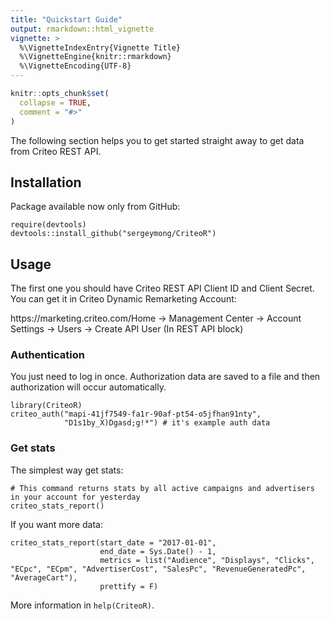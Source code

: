 ```yaml
---
title: "Quickstart Guide"
output: rmarkdown::html_vignette
vignette: >
  %\VignetteIndexEntry{Vignette Title}
  %\VignetteEngine{knitr::rmarkdown}
  %\VignetteEncoding{UTF-8}
---
```


```r
knitr::opts_chunk$set(
  collapse = TRUE,
  comment = "#>"
)
```

The following section helps you to get started straight away to get data from Criteo REST API.

## Installation
Package available now only from GitHub:
```
require(devtools)
devtools::install_github("sergeymong/CriteoR")
```

## Usage
The first one you should have Criteo REST API Client ID and Client Secret. You can get it in Criteo Dynamic Remarketing Account:

https://marketing.criteo.com/Home -> Management Center -> Account Settings -> Users -> Create API User (In REST API block)

### Authentication
You just need to log in once. Authorization data are saved to a file and then authorization will occur automatically.
```
library(CriteoR)
criteo_auth("mapi-41jf7549-fa1r-90af-pt54-o5jfhan91nty",
            "D1s1by_X)Dgasd;g!*") # it's example auth data
```

### Get stats
The simplest way get stats:
```
# This command returns stats by all active campaigns and advertisers in your account for yesterday
criteo_stats_report()
```

If you want more data:
```
criteo_stats_report(start_date = "2017-01-01", 
                    end_date = Sys.Date() - 1,
                    metrics = list("Audience", "Displays", "Clicks", "ECpc", "ECpm", "AdvertiserCost", "SalesPc", "RevenueGeneratedPc", "AverageCart"),
                    prettify = F)
```

More information in `help(CriteoR)`.
